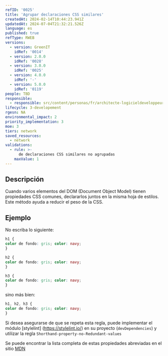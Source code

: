 ```yaml
---
refID: '0025'
title: 'Agrupar declaraciones CSS similares'
createdAt: 2024-02-14T10:44:23.941Z
updatedAt: 2024-07-04T21:32:21.526Z
language: es
published: true
refType: RWEB
versions:
  - version: GreenIT
    idRef: '0014'
  - version: 2.0.0
    idRef: '0028'
  - version: 3.0.0
    idRef: '0025'
  - version: 4.0.0
    idRef: '-'
  - version: 5.0.0
    idRef: '0119'
people: TBD
responsible:
  - responsible: src/content/personas/fr/architecte-logicieldeveloppeur.mdx
lifecycle: 3-developement
rgesn: NA
environmental_impact: 2
priority_implementation: 3
moe: 3
tiers: network
saved_resources:
  - network
validations:
  - rule: >-
      de declaraciones CSS similares no agrupadas
    maxValue: 1
---
```


## Descripción

Cuando varios elementos del DOM (Document Object Model) tienen propiedades CSS comunes, declararlos juntos en la misma hoja de estilos. Este método ayuda a reducir el peso de la CSS.

## Ejemplo

No escriba lo siguiente:
```css
h1 {
color de fondo: gris; color: navy;
}

h2 {
color de fondo: gris; color: navy;
}

h3 {
color de fondo: gris; color: navy;
}
```

sino más bien:
```css
h1, h2, h3 {
color de fondo: gris; color: navy;
}
```

Si desea asegurarse de que se repeta esta regla, puede implementar el módulo [stylelint] (https://stylelint.io/) en su proyecto (`devDependencies`) y utilizar la regla `Shorthand-property-no-Redundant-values`

Se puede encontrar la lista completa de estas propiedades abreviadas en el sitio [MDN](https://developer.mozilla.org/fr/docs/Web/CSS/Propri%C3%A9t%C3%A9s_raccourcies)


